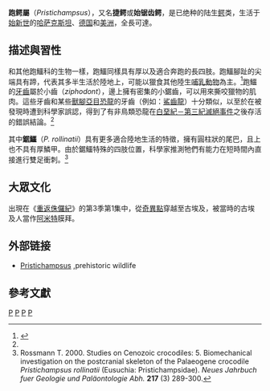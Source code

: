 {{expert|time=2013-06-04T08:13:44+00:00}}
{{Automatic Taxobox
| taxon = Pristichampsus
| authority = Gervais, 1853
| fossil_range = {{fossil_range|60|50}}
| image = Teil eines Krokodiloberkiefers, Pristichampsus geiseltalensis.jpg
| image_caption = ''P. geiseltalensis''的牙齒化石
| subdivision_ranks=[[種|種]]
| subdivision=
*†''P. rollinatii Gray'' <small>, 1831 (type)</small>
*†''P. vorax Troxell'' <small>, 1925</small>
*†''P. geiseltalensis'' <small>(Kuhn, 1938)</small>
| synonyms =
* '''''[[鱷屬|Crocodilus]] rollianti''''' <small>Gray, 1831</small>
}}

'''跑鳄屬'''（''Pristichampsus''），又名'''捷鳄'''或'''始锯齿鳄'''，是已绝种的陆生[[鳄|鳄]]类，生活于[[始新世|始新世]]的[[哈萨克斯坦|哈萨克斯坦]]、[[德国|德国]]和[[美洲|美洲]]，全長可達{{convert|3|m|ft|abbr=on}}。

==描述與習性==
和其他跑鱷科的生物一樣，跑鱷同樣具有厚{{link-en|鱗甲|osteoderm}}以及適合奔跑的長四肢。跑鱷腳趾的尖端具有蹄，代表其多半生活於陸地上，可能以獵食其他陸生[[哺乳動物|哺乳動物]]為主。<ref name=EoDP>{{cite book |editor=Palmer, D.|year=1999 |title= The Marshall Illustrated Encyclopedia of Dinosaurs and Prehistoric Animals|publisher= Marshall Editions|location=London|page= 101|isbn= 1-84028-152-9}}</ref>跑鱷的[[牙齒|牙齒]]屬於小齒（''ziphodont''），邊上擁有密集的小鋸齒，可以用來撕咬獵物的肌肉。這些牙齒和某些[[獸腳亞目|獸腳亞目]][[恐龍|恐龍]]的牙齒（例如：[[鯊齒龍|鯊齒龍]]）十分類似，以至於在被發現時遭到科學家誤認，得到了有非鳥類恐龍在[[白堊紀－第三紀滅絕事件|白堊紀－第三紀滅絕事件]]之後存活的錯誤結論。<ref name=EoDP/>

其中'''鋸鱷'''（''P. rollinatii''）具有更多適合陸地生活的特徵，擁有圓柱狀的尾巴，且上也不具有厚鱗甲。由於鋸鱷特殊的四肢位置，科學家推測牠們有能力在短時間內直接進行雙足衝刺。<ref name="Rossmann, 2000">Rossmann T. 2000. Studies on Cenozoic crocodiles: 5. Biomechanical investigation on the postcranial skeleton of the Palaeogene crocodile ''Pristichampsus rollinatii'' (Eusuchia: Pristichampsidae). ''Neues Jahrbuch fuer Geologie und Paläontologie Abh.'' '''217''' (3) 289-300.</ref>

==大眾文化==
出現在《[[史前逃龍|重返侏儸紀]]》的第3季第1集中，從[[奇異點_(史前逃龍)|奇異點]]穿越至古埃及，被當時的古埃及人當作[[阿米特|阿米特]]膜拜。

==外部链接==
* [http://www.prehistoric-wildlife.com/species/p/pristichampsus.html Pristichampsus] {{Wayback|url=http://www.prehistoric-wildlife.com/species/p/pristichampsus.html |date=20150316190257 }},prehistoric wildlife

==參考文獻==
{{Reflist}}

{{已滅絕鱷目|B.}}
{{Taxonbar|from=Q2455388}}
[[Category:始新世鱷形類|P]]
[[Category:鱷目|P]]
[[Category:始新世爬行動物|P]]
[[Category:_1853年描述的分类群|P]]